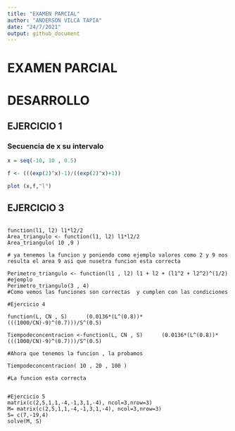 ```yaml
---
title: "EXAMEN PARCIAL"
author: "ANDERSON VILCA TAPIA"
date: "24/7/2021"
output: github_document
---
```



# EXAMEN PARCIAL


# DESARROLLO

## EJERCICIO 1

### Secuencia de x  su intervalo
```r

x = seq(-10, 10 , 0.5)

f <- (((exp(2)^x)-1)/((exp(2)^x)+1))

plot (x,f,"l")

```

## EJERCICIO 3

```

function(l1, l2) l1*l2/2
Area_triangulo <- function(l1, l2) l1*l2/2
Area_triangulo( 10 ,9 )

# ya tenemos la funcion y poniendo como ejemplo valores como 2 y 9 nos resulta el area 9 asi que nusetra funcion esta correcta

Perimetro_triangulo <- function(l1 , l2) l1 + l2 + (l1^2 + l2^2)^(1/2)
#ejemplo
Perimetro_triangulo(3 , 4)
#Como vemos las funciones son correctas  y cumplen con las condiciones

#Ejercicio 4

function(L, CN , S)      (0.0136*(L^(0.8))*(((1000/CN)-9)^(0.7)))/S^(0.5)

Tiempodeconcentracion <-function(L, CN , S)      (0.0136*(L^(0.8))*(((1000/CN)-9)^(0.7)))/S^(0.5)

#Ahora que tenemos la funcion , la probamos

Tiempodeconcentracion( 10 , 20 , 100 )

#La funcion esta correcta


#Ejercicio 5 
matrix(c(2,5,1,1,-4,-1,3,1,-4), ncol=3,nrow=3)
M= matrix(c(2,5,1,1,-4,-1,3,1,-4), ncol=3,nrow=3)
S= c(7,-19,4)
solve(M, S)
```


